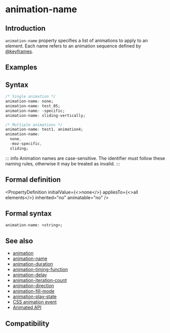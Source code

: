 
# animation-name

## Introduction

`animation-name` property specifies a list of animations to apply to an element. Each name refers to an animation sequence defined by [@keyframes](https://developer.mozilla.org/en-US/docs/Web/CSS/@keyframes).

## Examples

<Go
  example="css-api"
  img="https://lf-lynx.tiktok-cdns.com/obj/lynx-artifacts-oss-sg/lynx-website/assets/doc/css/animation-name.gif"
  defaultEntryFile="dist/animation-name.lynx.bundle"
  defaultFile="src/animation-name/App.tsx"
  entry="src/animation-name"
/>

## Syntax

```css
/* Single animation */
animation-name: none;
animation-name: test_05;
animation-name: -specific;
animation-name: sliding-vertically;

/* Multiple animations */
animation-name: test1, animation4;
animation-name:
  none,
  -moz-specific,
  sliding;
```

::: info
Animation names are case-sensitive. The identifier must follow these naming rules, otherwise it may be treated as invalid.
:::

## Formal definition


<PropertyDefinition
  initialValue={<>none</>}
  appliesTo={<>all elements</>}
  inherited="no"
  animatable="no"
/>

## Formal syntax

```
animation-name: <string>;
```

## See also

- [animation](./animation.mdx)
- [animation-name](./animation-name.mdx)
- [animation-duration](./animation-duration.mdx)
- [animation-timing-function](./animation-timing-function.mdx)
- [animation-delay](./animation-delay.mdx)
- [animation-iteration-count](./animation-iteration-count.mdx)
- [animation-direction](./animation-direction.mdx)
- [animation-fill-mode](./animation-fill-mode.mdx)
- [animation-play-state](./animation-play-state.mdx)
- [CSS animation event](../../lynx-api/event/animation-event.mdx)
- [Animated API](../../lynx-api/lynx/lynx-animate-api.mdx)

## Compatibility


<LegacyCompatTable metadata="css/properties/animation-name" />
